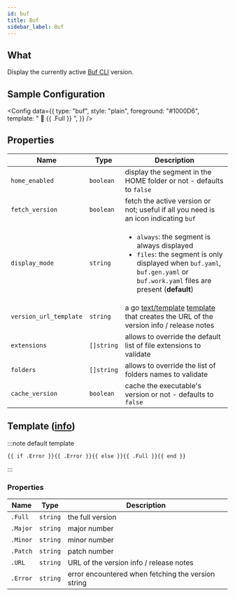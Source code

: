 ```yaml
---
id: buf
title: Buf
sidebar_label: Buf
---
```


## What

Display the currently active [Buf CLI][buf-docs] version.

## Sample Configuration


<Config
  data={{
    type: "buf",
    style: "plain",
    foreground: "#1000D6",
    template: " 🐃 {{ .Full }} ",
  }}
/>

## Properties

| Name                   | Type       | Description                                                                                                                                                                                   |
| ---------------------- | ---------- | --------------------------------------------------------------------------------------------------------------------------------------------------------------------------------------------- |
| `home_enabled`         | `boolean`  | display the segment in the HOME folder or not - defaults to `false`                                                                                                                           |
| `fetch_version`        | `boolean`  | fetch the active version or not; useful if all you need is an icon indicating `buf`                                                                                                           |
| `display_mode`         | `string`   | <ul><li>`always`: the segment is always displayed</li><li>`files`: the segment is only displayed when `buf.yaml`, `buf.gen.yaml` or `buf.work.yaml` files are present (**default**)</li></ul> |
| `version_url_template` | `string`   | a go [text/template][go-text-template] [template][templates] that creates the URL of the version info / release notes                                                                         |
| `extensions`           | `[]string` | allows to override the default list of file extensions to validate                                                                                                                            |
| `folders`              | `[]string` | allows to override the list of folders names to validate                                                                                                                                      |
| `cache_version`        | `boolean`  | cache the executable's version or not - defaults to `false`                                                                                                                                   |

## Template ([info][templates])

:::note default template

```template
{{ if .Error }}{{ .Error }}{{ else }}{{ .Full }}{{ end }}
```

:::

### Properties

| Name     | Type     | Description                                        |
| -------- | -------- | -------------------------------------------------- |
| `.Full`  | `string` | the full version                                   |
| `.Major` | `string` | major number                                       |
| `.Minor` | `string` | minor number                                       |
| `.Patch` | `string` | patch number                                       |
| `.URL`   | `string` | URL of the version info / release notes            |
| `.Error` | `string` | error encountered when fetching the version string |

[go-text-template]: https://golang.org/pkg/text/template/
[templates]: /docs/configuration/templates
[buf-docs]: https://buf.build/
